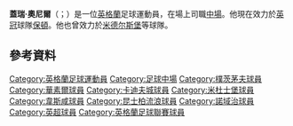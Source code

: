 {{noteTA
|G1=football
|G2=EPL
|G3=FAcup
}}
{{Infobox football biography
| name = 蓋瑞·奧尼爾<br>Gary O'Neil
| image = GaryO'NeilWHU.jpg
| image_size = 
| caption = 
| fullname = Gary Paul O'Neil<ref name="Hugman 2008-09">{{cite book| last = Hugman| first = Barry J. (ed)| title = The PFA Footballers' Who's Who 2008–09| publisher = Mainstream| year = 2008| isbn = 978-1-84596-324-8}}</ref>
| birth_date = {{birth date and age|df=y|1983|5|18}}<ref name="Hugman 2008-09"/>
| birth_place = [[英格蘭|英格蘭]][[貝肯翰姆|貝肯翰姆]]<ref>{{cite book|editor1-first=Glenda|editor1-last=Rollin|editor2-first=Jack|editor2-last=Rollin|title=Sky Sports Football Yearbook 2012–2013|year=2012|publisher=[[Headline_Publishing_Group|Headline]]|location=London|isbn=978-0-7553-6356-8|page=551|edition=43rd}}</ref>
| height = {{height|m=1.73}}<ref>{{cite web |url=http://www.premierleague.com/page/PlayerProfile/0,,12306~8801,00.html |title=Premier League Player Profile |accessdate=2011-04-05 |publisher=Premier League |deadurl=yes |archiveurl=https://web.archive.org/web/20121001170418/http://www.premierleague.com/page/PlayerProfile/0%2C%2C12306~8801%2C00.html |archivedate=2012-10-01 }}</ref>
| position = [[中場|中場]]
| currentclub = [[博爾頓足球俱樂部|保頓]]
| clubnumber  = 19
| youthyears1 = {{0|000}}?–2000
| youthclubs1 = [[樸次茅斯足球俱樂部|樸次茅夫]]
| years1 = 2000–2007 | clubs1 = [[樸次茅斯足球俱樂部|樸次茅夫]]                    | caps1 = 174 | goals1 = 16
| years2 = 2003      | clubs2 = → [[沃爾索爾足球俱樂部|華素爾]] (loan)                 | caps2 = 7   | goals2 = 0
| years3 = 2004      | clubs3 = → [[卡迪夫城足球會|卡迪夫城]] (loan)       | caps3 = 9   | goals3 = 1
| years4 = 2007–2011 | clubs4 = [[米德爾斯堡足球俱樂部|米杜士堡]]              | caps4 = 109 | goals4 = 8
| years5 = 2011–2013 | clubs5 = [[西汉姆联足球俱乐部|韋斯咸]]          | caps5 = 48  | goals5 = 3
| years6 = 2013–2014 | clubs6 = [[女王公園巡游者足球俱樂部|昆士柏流浪]]  | caps6 = 29  | goals6 = 1
| years7 = 2014–2016 | clubs7 = [[諾里奇城足球俱樂部|諾域治]]               | caps7 = 49  | goals7 = 0
| years8 = 2016–2018     | clubs8 = [[布里斯托尔城足球俱乐部|布里斯托尔城]]            | caps8 = 36 | goals8 = 1
| years9 = 2018–     | clubs9 = [[博爾頓足球俱樂部|保頓]]        | caps9 = 1 | goals9 = 0
| club-update = 4 August 2018
| nationalyears1 = 2001–2002
| nationalteam1 = 英格蘭U19
| nationalcaps1 = 8
| nationalgoals1 = 0
| nationalyears2 = 2002–2003
| nationalteam2 = 英格蘭U20
| nationalcaps2 = 7
| nationalgoals2 = 0
| nationalyears3 = 2003–2004
| nationalteam3 = [[英格蘭21歲以下足球代表隊|英格蘭U21]]
| nationalcaps3 = 9
| nationalgoals3 = 0
}}

'''蓋瑞·奧尼爾'''（{{lang-en|Gary O'Neil}}；{{bd|1983年|5月18日}}）是一位[[英格蘭|英格蘭]]足球運動員，在場上司職[[中場|中場]]。他現在效力於[[英格蘭足球冠軍聯賽|英冠]]球隊[[博爾頓足球俱樂部|保頓]]。他也曾效力於[[米德尔斯堡足球俱乐部|米德尔斯堡]]等球隊。

==參考資料==
{{Reflist}}

{{DEFAULTSORT:Oneil, Gary}}
[[Category:英格蘭足球運動員|Category:英格蘭足球運動員]]
[[Category:足球中場|Category:足球中場]]
[[Category:樸茨茅夫球員|Category:樸茨茅夫球員]]
[[Category:華素爾球員|Category:華素爾球員]]
[[Category:卡迪夫城球員|Category:卡迪夫城球員]]
[[Category:米杜士堡球員|Category:米杜士堡球員]]
[[Category:韋斯咸球員|Category:韋斯咸球員]]
[[Category:昆士柏流浪球員|Category:昆士柏流浪球員]]
[[Category:諾域治球員|Category:諾域治球員]]
[[Category:英超球員|Category:英超球員]]
[[Category:英格蘭足球聯賽球員|Category:英格蘭足球聯賽球員]]

{{Sport-bio-stub}}
